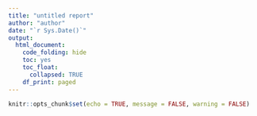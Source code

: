 ```yaml
---
title: "untitled report"
author: "author"
date: "`r Sys.Date()`"
output:
  html_document: 
    code_folding: hide
    toc: yes
    toc_float: 
      collapsed: TRUE
    df_print: paged
---
```


<style>
pre {
  overflow-x: auto;
}
pre code {
  word-wrap: normal;
  white-space: pre;
}
</style>

```r
knitr::opts_chunk$set(echo = TRUE, message = FALSE, warning = FALSE)
```

